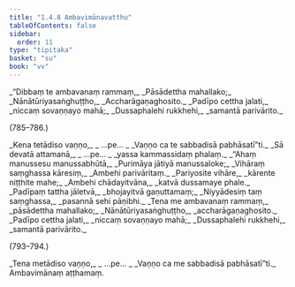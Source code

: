 ```yaml
---
title: "1.4.8 Ambavimānavatthu"
tableOfContents: false
sidebar:
  order: 11
type: "tipitaka"
basket: "su"
book: "vv"
---
```



<DynamicBreadcrumb />

<Division number="783" book="vv" bookNo="19" page="64">

<Paragraph number="621" type="verses" book="vv">
_“Dibbaṃ te ambavanaṃ rammaṃ,_  
_Pāsādettha mahallako;_  
_Nānātūriyasaṅghuṭṭho,_  
_Accharāgaṇaghosito._  

</Paragraph>

</Division>
<Division number="784" book="vv" bookNo="19" page="64">

<Paragraph number="622" type="verses" book="vv">
_Padīpo cettha jalati,_  
_niccaṃ sovaṇṇayo mahā;_  
_Dussaphalehi rukkhehi,_  
_samantā parivārito._  


(785–786.)
</Paragraph>

<Paragraph number="623" type="verses" book="vv">
_Kena tetādiso vaṇṇo,_  
_ …pe… _  
_Vaṇṇo ca te sabbadisā pabhāsatī”ti._  

</Paragraph>

</Division>
<Division number="787" book="vv" bookNo="19" page="65">

<Paragraph number="624" type="verses" book="vv">
_Sā devatā attamanā,_  
_ …pe… _  
_yassa kammassidaṃ phalaṃ._  

</Paragraph>

</Division>
<Division number="788" book="vv" bookNo="19" page="65">

<Paragraph number="625" type="verses" book="vv">
_“Ahaṃ manussesu manussabhūtā,_  
_Purimāya jātiyā manussaloke;_  
_Vihāraṃ saṃghassa kāresiṃ,_  
_Ambehi parivāritaṃ._  

</Paragraph>

</Division>
<Division number="789" book="vv" bookNo="19" page="65">

<Paragraph number="626" type="verses" book="vv">
_Pariyosite vihāre,_  
_kārente niṭṭhite mahe;_  
_Ambehi chādayitvāna,_  
_katvā dussamaye phale._  

</Paragraph>

</Division>
<Division number="790" book="vv" bookNo="19" page="65">

<Paragraph number="627" type="verses" book="vv">
_Padīpaṃ tattha jāletvā,_  
_bhojayitvā gaṇuttamaṃ;_  
_Niyyādesiṃ taṃ saṃghassa,_  
_pasannā sehi pāṇibhi._  

</Paragraph>

</Division>
<Division number="791" book="vv" bookNo="19" page="65">

<Paragraph number="628" type="verses" book="vv">
_Tena me ambavanaṃ rammaṃ,_  
_pāsādettha mahallako;_  
_Nānātūriyasaṅghuṭṭho,_  
_accharāgaṇaghosito._  

</Paragraph>

</Division>
<Division number="792" book="vv" bookNo="19" page="65">

<Paragraph number="629" type="verses" book="vv">
_Padīpo cettha jalati,_  
_niccaṃ sovaṇṇayo mahā;_  
_Dussaphalehi rukkhehi,_  
_samantā parivārito._  


(793–794.)
</Paragraph>

<Paragraph number="630" type="verses" book="vv">
_Tena metādiso vaṇṇo,_  
_ …pe… _  
_Vaṇṇo ca me sabbadisā pabhāsatī”ti._  


</Paragraph>
</Division>

<Paragraph number="631" type="center" book="vv">
Ambavimānaṃ aṭṭhamaṃ.
</Paragraph>